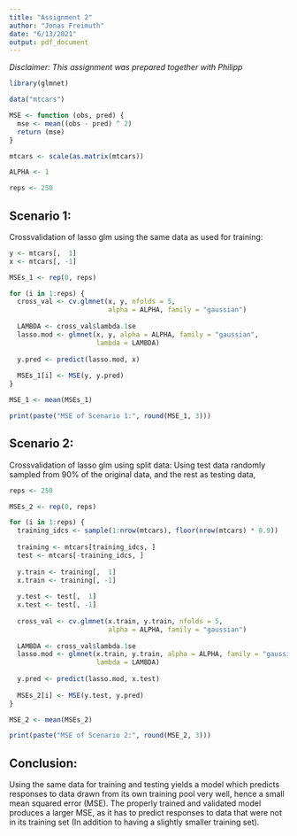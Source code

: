 ```yaml
---
title: "Assignment 2"
author: "Jonas Freimuth"
date: "6/13/2021"
output: pdf_document
---
```



*Disclaimer: This assignment was prepared together with Philipp*

```r
library(glmnet)

data("mtcars")

MSE <- function (obs, pred) {
  mse <- mean((obs - pred) ^ 2) 
  return (mse)
}

mtcars <- scale(as.matrix(mtcars))

ALPHA <- 1

reps <- 250
```

## Scenario 1:  

Crossvalidation of lasso glm using the same data as used for training:  

```r
y <- mtcars[,  1]
x <- mtcars[, -1]

MSEs_1 <- rep(0, reps)

for (i in 1:reps) {
  cross_val <- cv.glmnet(x, y, nfolds = 5,
                         alpha = ALPHA, family = "gaussian")
  
  LAMBDA <- cross_val$lambda.1se
  lasso.mod <- glmnet(x, y, alpha = ALPHA, family = "gaussian",
                      lambda = LAMBDA)
  
  y.pred <- predict(lasso.mod, x)
  
  MSEs_1[i] <- MSE(y, y.pred)
}

MSE_1 <- mean(MSEs_1)

print(paste("MSE of Scenario 1:", round(MSE_1, 3)))
```

## Scenario 2:  

Crossvalidation of lasso glm using split data: Using test data randomly 
sampled from 90% of the original data, and the rest as testing data, 

```r

reps <- 250

MSEs_2 <- rep(0, reps)

for (i in 1:reps) {
  training_idcs <- sample(1:nrow(mtcars), floor(nrow(mtcars) * 0.9))
  
  training <- mtcars[training_idcs, ]
  test <- mtcars[-training_idcs, ]
  
  y.train <- training[,  1]
  x.train <- training[, -1]
  
  y.test <- test[,  1]
  x.test <- test[, -1]
  
  cross_val <- cv.glmnet(x.train, y.train, nfolds = 5,
                         alpha = ALPHA, family = "gaussian")
  
  LAMBDA <- cross_val$lambda.1se
  lasso.mod <- glmnet(x.train, y.train, alpha = ALPHA, family = "gaussian",
                      lambda = LAMBDA)
  
  y.pred <- predict(lasso.mod, x.test)
  
  MSEs_2[i] <- MSE(y.test, y.pred)
}

MSE_2 <- mean(MSEs_2)

print(paste("MSE of Scenario 2:", round(MSE_2, 3)))
```

## Conclusion:  

Using the same data for training and testing yields a model which predicts 
responses to data drawn from its own training pool very well, hence a small
mean squared error (MSE). The properly trained and validated model produces
a larger MSE, as it has to predict responses to data that were not in its 
training set (In addition to having a slightly smaller training set). 

